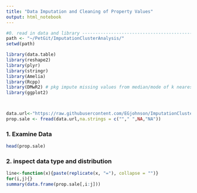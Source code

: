 ```yaml
---
title: "Data Imputation and Cleaning of Property Values"
output: html_notebook
---
```


```r
#0. read in data and library -----------------------------------------------------------
path <- "~/PetGit/ImputationClusterAnalysis/"
setwd(path)

library(data.table)
library(reshape2)
library(plyr)
library(stringr)
library(Amelia)
library(Rcpp) 
library(DMwR2) # pkg impute missing values from median/mode of k nearest neighbors
library(ggplot2)



data.url<-"https://raw.githubusercontent.com/EGjohnson/ImputationClusterAnalysis/7959de2efcf1e264daf8dad2b604e6718d411409/Sales_new.txt"
prop.sale <- fread(data.url,na.strings = c(""," ",NA,"NA"))
```
### 1. Examine Data
```r
head(prop.sale)
```


### 2. inspect data type and distribution
```r
line<-function(x){paste(replicate(x, "="), collapse = "")}
for(i,j){}
summary(data.frame(prop.sale[,i:j]))
```



